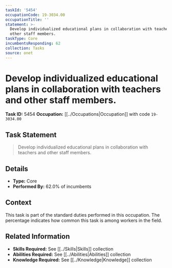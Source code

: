 ```yaml
---
taskId: '5454'
occupationCode: 19-3034.00
occupationTitle: ''
statement: >-
  Develop individualized educational plans in collaboration with teachers and
  other staff members.
taskType: Core
incumbentsResponding: 62
collection: Tasks
source: onet
---
```

# Develop individualized educational plans in collaboration with teachers and other staff members.

**Task ID:** 5454
**Occupation:** [[../Occupations|Occupation]] with code `19-3034.00`

## Task Statement

> Develop individualized educational plans in collaboration with teachers and other staff members.

## Details

- **Type:** Core
- **Performed By:** 62.0% of incumbents

## Context

This task is part of the standard duties performed in this occupation. The percentage indicates how common this task is among workers in the field.

## Related Information

- **Skills Required:** See [[../Skills|Skills]] collection
- **Abilities Required:** See [[../Abilities|Abilities]] collection
- **Knowledge Required:** See [[../Knowledge|Knowledge]] collection
